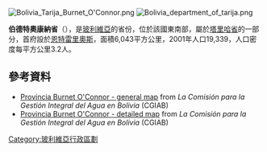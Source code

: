 [[Image:Bolivia_Tarija_Burnet_O'Connor.png|right]]
[[Image:Bolivia_department_of_tarija.png|right]]

'''伯德特奧康納省'''（{{lang-es|Provincia de Burdet O'Connor}}），是[[玻利維亞|玻利維亞]]的省份，位於該國東南部，屬於[[塔里哈省|塔里哈省]]的一部分，首府設於[[恩特雷里奧斯_(塔里哈省)|恩特雷里奧斯]]，面積6,043平方公里，2001年人口19,339，人口密度每平方公里3.2人。

==參考資料==
* [https://web.archive.org/web/20070927201307/http://www.aguabolivia.org/situacionaguaX/Riego/mapas/tarija/t_boconnor.htm Provincia Burnet O'Connor - general map] from ''La Comisión para la Gestión Integral del Agua en Bolivia'' (CGIAB) {{es icon}}
* [https://web.archive.org/web/20070927200909/http://www.aguabolivia.org/situacionaguaX/Riego/mapas/tarija/boconnor.htm Provincia Burnet O'Connor - detailed map] from ''La Comisión para la Gestión Integral del Agua en Bolivia'' (CGIAB) {{es icon}}

{{Bolivia-geo-stub}}
{{玻利維亞省份}}

[[Category:玻利維亞行政區劃|Category:玻利維亞行政區劃]]